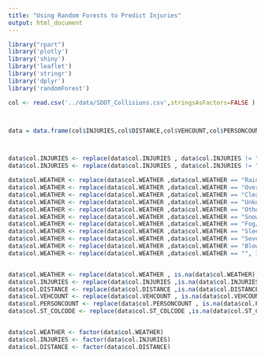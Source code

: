 ```yaml
---
title: "Using Random Forests to Predict Injuries"
output: html_document
---
```


```r

library("rpart")
library('plotly')
library('shiny')
library('leaflet')
library('stringr')
library('dplyr')
library('randomForest')

col <- read.csv('../data/SDOT_Collisions.csv',stringsAsFactors=FALSE )



data = data.frame(col$INJURIES,col$DISTANCE,col$VEHCOUNT,col$PERSONCOUNT, col$ST_COLCODE, col$WEATHER,stringsAsFactors=FALSE )



data$col.INJURIES <- replace(data$col.INJURIES , data$col.INJURIES != "0", 1)
data$col.INJURIES <- replace(data$col.INJURIES , data$col.INJURIES != "1", 0)

data$col.WEATHER <- replace(data$col.WEATHER ,data$col.WEATHER == "Raining", 0)
data$col.WEATHER <- replace(data$col.WEATHER ,data$col.WEATHER == "Overcast", 1)
data$col.WEATHER <- replace(data$col.WEATHER ,data$col.WEATHER == "Clear or Partly Cloudy", 2)
data$col.WEATHER <- replace(data$col.WEATHER ,data$col.WEATHER == "Unknown", 3)
data$col.WEATHER <- replace(data$col.WEATHER ,data$col.WEATHER == "Other", 4)
data$col.WEATHER <- replace(data$col.WEATHER ,data$col.WEATHER == "Snowing", 5)
data$col.WEATHER <- replace(data$col.WEATHER ,data$col.WEATHER == "Fog/Smog/Smoke", 6)
data$col.WEATHER <- replace(data$col.WEATHER ,data$col.WEATHER == "Sleet/Hail/Freezing Rain", 7)
data$col.WEATHER <- replace(data$col.WEATHER ,data$col.WEATHER == "Severe Crosswind", 8)
data$col.WEATHER <- replace(data$col.WEATHER ,data$col.WEATHER == "Blowing Sand or Dirt or Snow", 9)
data$col.WEATHER <- replace(data$col.WEATHER ,data$col.WEATHER == "", 3)


data$col.WEATHER <- replace(data$col.WEATHER , is.na(data$col.WEATHER) , 0)
data$col.INJURIES <- replace(data$col.INJURIES ,is.na(data$col.INJURIES), 0)
data$col.DISTANCE <- replace(data$col.DISTANCE ,is.na(data$col.DISTANCE), 0)
data$col.VEHCOUNT <- replace(data$col.VEHCOUNT , is.na(data$col.VEHCOUNT), 0)
data$col.PERSONCOUNT <- replace(data$col.PERSONCOUNT , is.na(data$col.PERSONCOUNT) , 0)
data$col.ST_COLCODE <- replace(data$col.ST_COLCODE ,is.na(data$col.ST_COLCODE ), 0)


data$col.WEATHER <- factor(data$col.WEATHER)
data$col.INJURIES <- factor(data$col.INJURIES)
data$col.DISTANCE <- factor(data$col.DISTANCE)
data$col.VEHCOUNT <- factor(data$col.VEHCOUNT)
data$col.PERSONCOUNT <- factor(data$col.PERSONCOUNT)
data$col.ST_COLCODE <- factor(data$col.ST_COLCODE)


data = na.roughfix(data)
#sample <- sample_n(data, 500)

data$col.WEATHER <- as.numeric(data$col.WEATHER)
data$col.INJURIES <- as.numeric(data$col.INJURIES)
data$col.DISTANCE <- as.numeric(data$col.DISTANCE)
data$col.VEHCOUNT <- as.numeric(data$col.VEHCOUNT)
data$col.PERSONCOUNT <- as.numeric(data$col.PERSONCOUNT)
data$col.ST_COLCODE <- as.numeric(data$col.ST_COLCODE)

```

## Splitting data into Train/Test
Before this section we did a lot of work to the data to make it usable. Removing null values and turning string values into numbers so the algorithm can process them. 

Here we put 70 percent of the data into the training set, and the other 30% we save for testing data.
```r

dt = sort(sample(nrow(data), nrow(data)*.7))

#sampling data for train/test set
trainindex <- sample(data, trunc(length(data)/2))

#Make training data set
train<-data[dt,]

#Make Testing data
test<-data[-dt,]

```

## Random Forest and classification

We already split the data training and testing so now we have to "Train" our algorithm with our training data. 
To do this we make a Random Forest classifier. In our classifier we fed it our training data and also the specific variables we want our algorithm to look at.(Distance of rash, car count, personc count, road condition and weather)

```r
#Creates Random FOrest Classifier
class <- randomForest(col.INJURIES ~ col.DISTANCE + col.VEHCOUNT + col.PERSONCOUNT + col.ST_COLCODE + col.WEATHER,
                     data = train, importance = TRUE,  ntree = 100)

```

## Prediction

Now that our algorithm has "Learned" what collisions usuly cause injuries, we will have it predict if their was an injury for each collsion in the TESTING data. We use the prediciton function to do this and we just give it our classifier and the testing data.
Then we compare it to the actual data that shows if there was an injury or not and have it compute the error. 

```r
#Uses Classifier to predict wheather somone was hurt in a collision or not
pre <- predict(class,test) 

#Gets values of whether an injury occured or not
actual <- test$col.INJURIES

#Finds Root Mean Squared Error to get effectivness of algorithm 
preAct <- data.frame(pre,actual)
rsq <- 1-sum((actual-pre)^2)/sum((actual-mean(actual))^2)
rmse <- rsq <- sqrt( mean( (actual-pre)^2 , na.rm = TRUE ) )

```

## Conclusion
our algorithm predicted correctly that there was an injury `r 1 - rmse`
